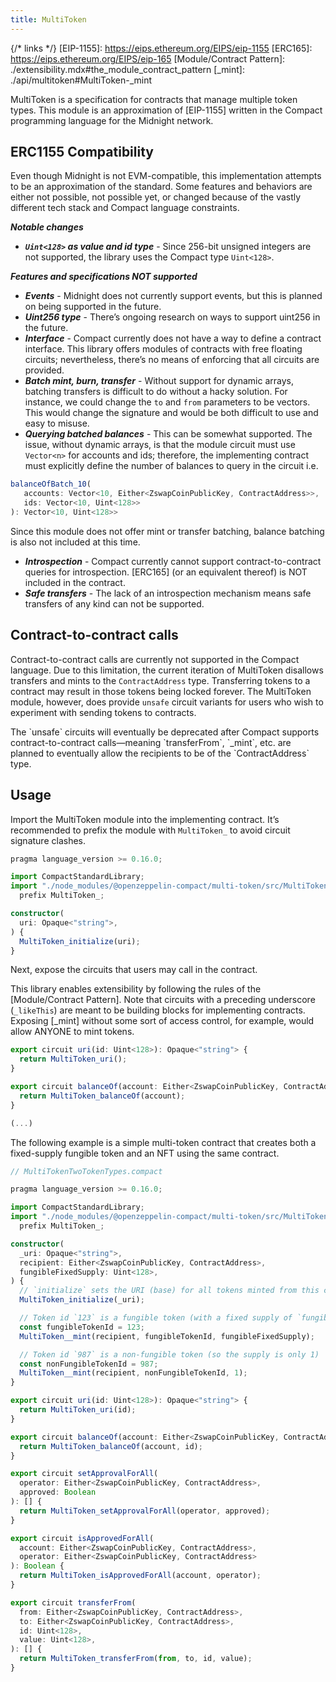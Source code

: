 ```yaml
---
title: MultiToken
---
```


{/* links */}
[EIP-1155]: https://eips.ethereum.org/EIPS/eip-1155
[ERC165]: https://eips.ethereum.org/EIPS/eip-165
[Module/Contract Pattern]: ./extensibility.mdx#the_module_contract_pattern
[_mint]: ./api/multitoken#MultiToken-_mint

MultiToken is a specification for contracts that manage multiple token types.
This module is an approximation of [EIP-1155] written in the Compact programming language for the Midnight network.

## ERC1155 Compatibility

Even though Midnight is not EVM-compatible, this implementation attempts to be an approximation of the standard.
Some features and behaviors are either not possible, not possible yet,
or changed because of the vastly different tech stack and Compact language constraints.

***Notable changes***

* ***`Uint<128>` as value and id type*** - Since 256-bit unsigned integers are not supported,
the library uses the Compact type `Uint<128>`.

***Features and specifications NOT supported***

* ***Events*** - Midnight does not currently support events, but this is planned on being supported in the future.
* ***Uint256 type*** - There’s ongoing research on ways to support uint256 in the future.
* ***Interface*** - Compact currently does not have a way to define a contract interface.
This library offers modules of contracts with free floating circuits;
nevertheless, there’s no means of enforcing that all circuits are provided.
* ***Batch mint, burn, transfer*** - Without support for dynamic arrays,
batching transfers is difficult to do without a hacky solution.
For instance, we could change the `to` and `from` parameters to be vectors.
This would change the signature and would be both difficult to use and easy to misuse.
* ***Querying batched balances*** - This can be somewhat supported.
The issue, without dynamic arrays, is that the module circuit must use `Vector<n>` for accounts and ids;
therefore, the implementing contract must explicitly define the number of balances to query in the circuit i.e.

```ts
balanceOfBatch_10(
   accounts: Vector<10, Either<ZswapCoinPublicKey, ContractAddress>>,
   ids: Vector<10, Uint<128>>
): Vector<10, Uint<128>>
```

Since this module does not offer mint or transfer batching, balance batching is also not included at this time.

* ***Introspection*** - Compact currently cannot support contract-to-contract queries for introspection.
[ERC165] (or an equivalent thereof) is NOT included in the contract.
* ***Safe transfers*** - The lack of an introspection mechanism means safe transfers of any kind can not be supported.

## Contract-to-contract calls

Contract-to-contract calls are currently not supported in the Compact language.
Due to this limitation, the current iteration of MultiToken disallows transfers and mints to the `ContractAddress` type.
Transferring tokens to a contract may result in those tokens being locked forever.
The MultiToken module, however, does provide `unsafe` circuit variants for users who wish to experiment with sending tokens to contracts.

<Callout type='warn'>
The `unsafe` circuits will eventually be deprecated after Compact supports contract-to-contract calls—meaning
`transferFrom`, `_mint`, etc. are planned to eventually allow the recipients to be of the `ContractAddress` type.
</Callout>

## Usage

Import the MultiToken module into the implementing contract.
It’s recommended to prefix the module with `MultiToken_` to avoid circuit signature clashes.

```typescript
pragma language_version >= 0.16.0;

import CompactStandardLibrary;
import "./node_modules/@openzeppelin-compact/multi-token/src/MultiToken"
  prefix MultiToken_;

constructor(
  uri: Opaque<"string">,
) {
  MultiToken_initialize(uri);
}

```

Next, expose the circuits that users may call in the contract.

This library enables extensibility by following the rules of the [Module/Contract Pattern].
Note that circuits with a preceding underscore (`_likeThis`) are meant to be building blocks for implementing contracts.
Exposing [_mint] without some sort of access control, for example, would allow ANYONE to mint tokens.

```typescript
export circuit uri(id: Uint<128>): Opaque<"string"> {
  return MultiToken_uri();
}

export circuit balanceOf(account: Either<ZswapCoinPublicKey, ContractAddress>): Uint<128> {
  return MultiToken_balanceOf(account);
}

(...)
```

The following example is a simple multi-token contract that creates both a fixed-supply fungible token and an NFT using the same contract.

```typescript
// MultiTokenTwoTokenTypes.compact

pragma language_version >= 0.16.0;

import CompactStandardLibrary;
import "./node_modules/@openzeppelin-compact/multi-token/src/MultiToken"
  prefix MultiToken_;

constructor(
  _uri: Opaque<"string">,
  recipient: Either<ZswapCoinPublicKey, ContractAddress>,
  fungibleFixedSupply: Uint<128>,
) {
  // `initialize` sets the URI (base) for all tokens minted from this contract
  MultiToken_initialize(_uri);

  // Token id `123` is a fungible token (with a fixed supply of `fungibleFixedSupply`)
  const fungibleTokenId = 123;
  MultiToken__mint(recipient, fungibleTokenId, fungibleFixedSupply);

  // Token id `987` is a non-fungible token (so the supply is only 1)
  const nonFungibleTokenId = 987;
  MultiToken__mint(recipient, nonFungibleTokenId, 1);
}

export circuit uri(id: Uint<128>): Opaque<"string"> {
  return MultiToken_uri(id);
}

export circuit balanceOf(account: Either<ZswapCoinPublicKey, ContractAddress>, id: Uint<128>): Uint<128> {
  return MultiToken_balanceOf(account, id);
}

export circuit setApprovalForAll(
  operator: Either<ZswapCoinPublicKey, ContractAddress>,
  approved: Boolean
): [] {
  return MultiToken_setApprovalForAll(operator, approved);
}

export circuit isApprovedForAll(
  account: Either<ZswapCoinPublicKey, ContractAddress>,
  operator: Either<ZswapCoinPublicKey, ContractAddress>
): Boolean {
  return MultiToken_isApprovedForAll(account, operator);
}

export circuit transferFrom(
  from: Either<ZswapCoinPublicKey, ContractAddress>,
  to: Either<ZswapCoinPublicKey, ContractAddress>,
  id: Uint<128>,
  value: Uint<128>,
): [] {
  return MultiToken_transferFrom(from, to, id, value);
}

```
